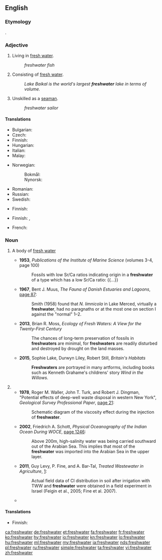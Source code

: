{{also|Freshwater|fresh water|fresh-water}}
==English==

===Etymology===
{{compound|en|fresh|water}}.

===Adjective===
{{en-adj|-}}

# Living in [[fresh water]].
#: ''freshwater fish''
# Consisting of [[fresh water]].
#: ''Lake Baikal is the world's largest '''freshwater''' lake in terms of volume.''
# {{lb|en|nautical}} Unskilled as a [[seaman]].
#: ''freshwater sailor''

====Translations====
{{trans-top|living in fresh water}}
* Bulgarian: {{t|bg|сладководен|sc=Cyrl}}
* Czech: {{t+|cs|sladkovodní}}
* Finnish: {{t|fi|makean veden}}
* Hungarian: {{t+|hu|édesvízi}}
* Italian: {{t|it|acqua dolce}}
* Malay: {{t|ms|air tawar}}
{{trans-mid}}
* Norwegian:
*: Bokmål: {{t|nb|ferskvanns-}}
*: Nynorsk: {{t|nn|ferskvass-}}
* Romanian: {{t|ro|[[de]] [[apă dulce]]}}
* Russian: {{t+|ru|пресново́дный}}
* Swedish: {{t|sv|sötvattens-}}
{{trans-bottom}}

{{trans-top|consisting of fresh water}}
* Finnish: {{t|fi|makeavetinen}}
{{trans-mid}}
{{trans-bottom}}

{{trans-top|unskilled as seaman}}
* Finnish: {{t+|fi|järvi|alt=järvi-}}, {{t|fi|sisävesi|alt=sisävesi-}}
{{trans-mid}}
* French: {{t+|fr|marin d'eau douce|m}}
{{trans-bottom}}

===Noun===
{{wikipedia}}
{{en-noun|~}}

# {{lb|en|countable}} A body of [[fresh water]]
#* '''1953''', ''Publications of the Institute of Marine Science'' (volumes 3-4, page 100)
#*: Fossils with low Sr/Ca ratios indicating origin in a '''freshwater''' of a type which has a low Sr/Ca ratio: {{...}}
#* '''1967''', Bent J. Muus, ''The Fauna of Danish Estuaries and Lagoons'', [https://books.google.com/books?id=5LcLAQAAIAAJ&dq=%22a+freshwater+had%22&focus=searchwithinvolume&q=%22Lake+Merced%2C+virtually+a+freshwater%22 page 87]:
#*: Smith (1958) found that ''N. limnicola'' in Lake Merced, virtually a '''freshwater''', had no paragnaths or at the most one on section I against the "normal" 1–2.
#* '''2013''', Brian R. Moss, ''Ecology of Fresh Waters: A View for the Twenty-First Century''
#*: The chances of long-term preservation of fossils in '''freshwaters''' are minimal, for '''freshwaters''' are readily disturbed and destroyed by drought on the land masses.
#* '''2015''', Sophie Lake, ‎Durwyn Liley, ‎Robert Still, ''Britain's Habitats''
#*: '''Freshwaters''' are portrayed in many artforms, including books such as Kenneth Grahame's childrens' story ''Wind in the Willows''.
# {{alternative spelling of|fresh water|lang=en}}
#* '''1978''', Roger M. Waller, John T. Turk, and Robert J. Dingman, "Potential effects of deep-well waste disposal in western New York", ''Geological Survey Professional Paper'', [https://books.google.com/books?id=m8NUAAAAYAAJ&dq=%22the%20freshwater%20was%22&pg=PA21#v=onepage&q&f=false page 21]:
#*: Schematic diagram of the viscosity effect during the injection of '''freshwater'''.
#* '''2002''', Friedrich A. Schott, ''Physical Oceanography of the Indian Ocean During WOCE'', [https://books.google.com/books?id=_uEbAQAAIAAJ&dq=%22the+freshwater+was%22&focus=searchwithinvolume&q=%22most+of+the+freshwater+was+imported+into+the%22 page 1246]:
#*: Above 200m, high-salinity water was being carried southward out of the Arabian Sea. This implies that most of the '''freshwater''' was imported into the Arabian Sea in the upper layer.
#* '''2011''', Guy Levy, P. Fine, and A. Bar-Tal, ''Treated Wastewater in Agriculture'', [https://books.google.com/books?id=XfgAIGsBLbwC&lpg=PT179&dq=%22the%20freshwater%20was%22&pg=PT234#v=onepage&q&f=false]:
#*: Actual field data of Cl distribution in soil after irrigation with TWW and '''freshwater''' were obtained in a field experiment in Israel (Feigin et al., 2005; Fine et al. 2007).
#* {{quote-journal|author=Richard Conniff|title=An evolutionary family drama|url=http://www.nytimes.com/2014/04/21/opinion/an-evolutionary-family-drama.html|newspaper={{w|The New York Times}}|date=20 April 2014|passage=Alewives are anadromous fish: Born in '''freshwater''', they spend their lives in the ocean, returning annually to their birthplaces to spawn.}}

====Translations====
{{trans-top|body of fresh water}}
* Finnish: {{t|fi|[[makean veden]] [[vesistö]]}}
{{trans-mid}}
{{trans-bottom}}

{{trans-see|fresh water}}

[[ca:freshwater]]
[[de:freshwater]]
[[et:freshwater]]
[[fa:freshwater]]
[[fr:freshwater]]
[[ko:freshwater]]
[[hy:freshwater]]
[[io:freshwater]]
[[kn:freshwater]]
[[lo:freshwater]]
[[hu:freshwater]]
[[ml:freshwater]]
[[my:freshwater]]
[[ja:freshwater]]
[[nds:freshwater]]
[[pl:freshwater]]
[[ru:freshwater]]
[[simple:freshwater]]
[[ta:freshwater]]
[[vi:freshwater]]
[[zh:freshwater]]